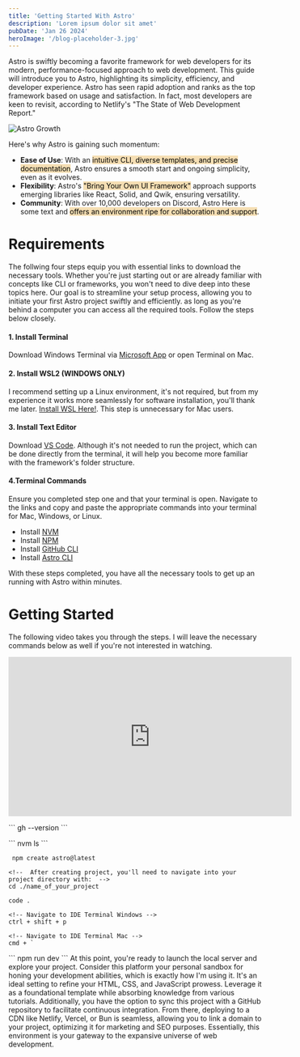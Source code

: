 ```yaml
---
title: 'Getting Started With Astro'
description: 'Lorem ipsum dolor sit amet'
pubDate: 'Jan 26 2024'
heroImage: '/blog-placeholder-3.jpg'
---
```


Astro is swiftly becoming a favorite framework for web developers for its modern, performance-focused approach to web development. This guide will introduce you to Astro, highlighting its simplicity, efficiency, and developer experience. Astro has seen rapid adoption and ranks as the top framework based on usage and satisfaction. In fact, most developers are keen to revisit, according to Netlify's "The State of Web Development Report."

![Astro Growth](../assets/Astro_Growth.png)

Here's why Astro is gaining such momentum:

- **Ease of Use**: With an <mark style="background-color: #f5deb3;">intuitive CLI, diverse templates, and precise documentation</mark>, Astro ensures a smooth start and ongoing simplicity, even as it evolves.
- **Flexibility**: Astro's <mark style="background-color: #f5deb3;">"Bring Your Own UI Framework"</mark> approach supports emerging libraries like React, Solid, and Qwik, ensuring versatility.
- **Community**: With over 10,000 developers on Discord, Astro Here is some text and <mark style="background-color: #f5deb3;">offers an environment ripe for collaboration and support</mark>.

# Requirements
The follwing four steps equip you with essential links to download the necessary tools.
Whether you're just starting out or are already familiar with concepts like CLI or
frameworks, you won't need to dive deep into these topics here.
Our goal is to streamline your setup process,
allowing you to initiate your first Astro project swiftly and efficiently.
as long as you're behind a computer you can access all the required tools. Follow the steps below closely.

#### 1. Install Terminal
Download Windows Terminal via [Microsoft App](https://apps.microsoft.com/detail/9N0DX20HK701?hl=en-US&gl=US) or open Terminal on Mac.

#### 2. Install WSL2 (WINDOWS ONLY)
I recommend setting up a Linux environment, it's not required, but from my experience it works more seamlessly for software installation, you'll thank me later. [Install WSL Here!](https://learn.microsoft.com/en-us/windows/wsl/install). This step is unnecessary for Mac users.

#### 3. Install Text Editor
Download [VS Code](https://code.visualstudio.com/download). Although it's not needed to run the project, which can be done directly from the terminal, it will help you become more familiar with the framework's folder structure.

#### 4.Terminal Commands
Ensure you completed step one and that your terminal is open. Navigate to the links and copy and paste the appropriate commands into your terminal for Mac, Windows, or Linux.
- Install [NVM](https://www.freecodecamp.org/news/node-version-manager-nvm-install-guide/)
- Install [NPM](https://dev.to/ms314006/how-to-install-npm-through-nvm-node-version-manager-5gif)
- Install [GitHub CLI](https://github.com/cli/cli?tab=readme-ov-file#installation)
- Install [Astro CLI](https://docs.astro.build/en/install/auto/)

With these steps completed, you have all the necessary tools to get up an running with Astro within minutes.

# Getting Started
The following video takes you through the steps. I will leave the necessary commands below as well if you're not interested in watching. 
<div style={{ display: 'flex', justifyContent: 'center' }}>
  <iframe width="560" height="315" src="https://www.youtube.com/embed/TYogYBTS7YQ" title="YouTube video player" frameborder="0" allow="accelerometer; autoplay; clipboard-write; encrypted-media; gyroscope; picture-in-picture; web-share" allowfullscreen></iframe>
</div>
<p></p>
```
gh --version
```
<p></p>
```
nvm ls
```
<p></p>

```
 npm create astro@latest
```
<p></p>

```
<!--  After creating project, you'll need to navigate into your project directory with:  -->
cd ./name_of_your_project
```
<p></p>
<p></p>

```
code .
```
<p></p>
<p></p>

```
<!-- Navigate to IDE Terminal Windows -->
ctrl + shift + p 

<!-- Navigate to IDE Terminal Mac -->
cmd + `
```
<p></p>
```
 npm run dev
```
At this point, you're ready to launch the local server and explore your project.
Consider this platform your personal sandbox for honing your development abilities,
which is exactly how I'm using it. It's an ideal setting to refine your HTML, CSS, and
 JavaScript prowess. Leverage it as a foundational template while absorbing knowledge
 from various tutorials. Additionally, you have the option to sync this project with a
  GitHub repository to facilitate continuous integration. From there, deploying to a
  CDN like Netlify, Vercel, or Bun is seamless, allowing you to link a domain to your project,
  optimizing it for marketing and SEO purposes. Essentially,
  this environment is your gateway to the expansive universe of web development.